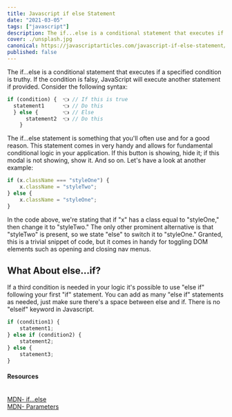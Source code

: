 ```yaml
---
title: Javascript if else Statement
date: "2021-03-05"
tags: ["javascript"]
description: The if...else is a conditional statement that executes if a specified condition is truthy. If the condition is falsy, JavaScript will execute another statement if provided.
cover: ./unsplash.jpg
canonical: https://javascriptarticles.com/javascript-if-else-statement/
published: false
---
```


The if...else is a conditional statement that executes if a specified condition is truthy. If the condition is falsy, JavaScript will execute another statement if provided. Consider the following syntax:

```javascript
if (condition) {  👈 // If this is true
  statement1      👈 // Do this
  } else {        👈 // Else
      statement2  👈 // Do this
    }
```

The if...else statement is something that you'll often use and for a good reason. This statement comes in very handy and allows for fundamental conditional logic in your application. If this button is showing, hide it; if this modal is not showing, show it. And so on. Let's have a look at another example:

```javascript
if (x.className === "styleOne") {
	x.className = "styleTwo";
} else {
	x.className = "styleOne";
}
```

In the code above, we're stating that if "x" has a class equal to "styleOne," then change it to "styleTwo." The only other prominent alternative is that "styleTwo" is present, so we state "else" to switch it to "styleOne." Granted, this is a trivial snippet of code, but it comes in handy for toggling DOM elements such as opening and closing nav menus.

## What About else...if?

If a third condition is needed in your logic it's possible to use "else if" following your first "if" statement. You can add as many "else if" statements as needed, just make sure there's a space between else and if. There is no "elseif" keyword in Javascript.

```javascript
if (condition1) {
	statement1;
} else if (condition2) {
	statement2;
} else {
	statement3;
}
```

<Card>
<h4>Resources</h4>
<br />
<a className="footnote" href="https://developer.mozilla.org/en-US/docs/Web/JavaScript/Reference/Statements/if...else">MDN- if...else</a><br />
<a className="footnote" href="https://developer.mozilla.org/en-US/docs/Glossary/Parameter">MDN- Parameters</a><br />

</Card>

